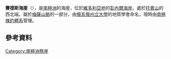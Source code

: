{{Coord|73|13|S|162|40|E||display=title}}

'''賽德斯海崖'''（{{lang-en|Siders Bluff}}），是[[南極洲|南極洲]]的海崖，位於[[維多利亞地|維多利亞地]]的[[彭內爾海岸|彭內爾海岸]]，處於[[托賓山|托賓山]]的西北端，屬於[[梅薩山脈|梅薩山脈]]的一部分，由[[俄亥俄州立大學|俄亥俄州立大學]]的地質學會命名，現時由[[南極條約體系|南極條約體系]]管理。

==參考資料==
{{usgs-gazetteer}}

[[Category:南極洲懸崖|Category:南極洲懸崖]]


{{Antarctica-geo-stub}}